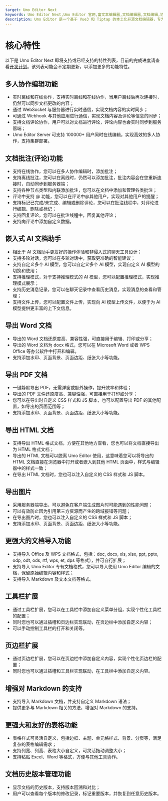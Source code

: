 ```yaml
---
target: Umo Editor Next
keywords: Umo Editor Next,Umo Editor 官网,富文本编辑器,文档编辑器,文档编辑,协同办公
description: Umo Editor 是一个基于 Vue3 和 Tiptap 的本土化开源文档编辑器，专为国人用户设计。它提供了强大的文档编辑能力和 AI 创作功能，支持分页模式、Markdown 语法、富文本编辑、多种格式的节点插入、页面样式设置、文档导出与打印等功能。此外，Umo Editor 还支持自定义扩展、多语言设置和暗色主题。
---
```


# 核心特性

以下是 Umo Editor Next 即将支持或已经支持的特性列表，目前的完成进度请查看[开发计划](./roadmap)。该列表可能会不定期更新，以添加更多的功能特性。

## 多人协作编辑功能

- 实时离线和在线协作，支持实时离线和在线协作，当用户离线后再次连接时，仍然可以同步文档更改的内容；
- 通过 WebSocket 与服务器进行实时通信，实现文档内容的实时同步；
- 可通过 Webhook 与其他应用进行通信，实现文档内容及评论等信息的同步；
- 支持文档评论协作，用户可以对文档进行评论，评论内容也会实时同步到服务器端；
- Umo Editor Server 可支持 100000+ 用户同时在线编辑，实现高效的多人协作，支持集群部署。

## 文档批注(评论)功能

- 支持在线协作，您可以在多人协作编辑时，添加批注；
- 支持离线批注，您可以在离线时，仍然可以添加批注，批注内容会在您重新连接时，自动同步到服务器端；
- 支持各种节点类型和内联添加批注，您可以在文档中添加和管理各类批注；
- 评论中支持 @ 功能，您可以在评论中@其他用户，实现对其他用户的提醒；
- 支持标记已完成/未完成、编辑或删除评论，您可以在批注线程中，对评论进行编辑、删除或标记；
- 支持回复评论，您可以在批注线程中，回复其他评论；
- 支持向评论中添加自定义数据。

## 嵌入式 AI 文档助手

- 相比于 AI 文档助手更友好的操作体验和非侵入式的聊天工具设计；
- 支持多轮对话，您可以在多轮对话中，获取更准确的智能建议；
- 支持自定义多个 AI 模型，您可以自定义多个 AI 模型，实现自定义 AI 模型的切换和使用；
- 支持推理模式，对于支持推理模式的 AI 模型，您可以配置推理模式，实现推理模式展示；
- 支持历史消息记录，您可以在聊天记录中查看历史消息，实现消息的查看和管理；
- 支持文件上传，您可以配置文件上传，实现向 AI 模型上传文件，以便于为 AI 模型提供更丰富的上下文信息。

## 导出 Word 文档

- 导出的 Word 文档还原度高、兼容性强，可直接用于编辑、打印或分享；
- 导出的 Word 文档为 docx 格式，您可以在 Microsoft Word 或者 WPS Office 等办公软件中打开和编辑。
- 支持添加水印、页面背景、页面边距、纸张大小等功能。

## 导出 PDF 文档

- 一键静默导出 PDF，无需弹窗或额外操作，提升效率和体验；  
- 导出的 PDF 文件还原度高、兼容性强，可直接用于打印或分享；
- 您可以在导出时自定义 CSS 样式和 JS 脚本，也可以配置导出 PDF 的其他配置，如导出的页面范围等；
- 支持添加水印、页面背景、页面边距、纸张大小等功能。

## 导出 HTML 文档

- 支持导出 HTML 格式文档，方便在其他地方查看，您也可以将文档直接导出为 HTML 格式文档；
- 导出的 HTML 文档可以脱离 Umo Editor 使用，这意味着您可以将导出的 HTML 文档直接在浏览器中打开或者嵌入到其他 HTML 页面中，样式与编辑器中的样式一致；
- 在导出 HTML 文档时，您也可以注入自定义的 CSS 样式和 JS 脚本。

## 导出图片

- 采用服务器端导出，可以避免在客户端生成图片时可能遇到的性能问题；
- 可以有效防止因为引用第三方资源而产生的跨域报错等问题；
- 在导出图片时，您也可以注入自定义的 CSS 样式和 JS 脚本；
- 支持添加水印、页面背景、页面边距、纸张大小等功能。

## 更强大的文档导入功能

- 支持导入 Office 及 WPS 文档格式，包括：doc, docx, xls, xlsx, ppt, pptx, odp, odt, ods, rtf, wps, et, dps 等格式），并可自行扩展；  
- 支持导入 Umo Editor 专有文档格式，您可以导入使用 Umo Editor 编辑的文档，保留原始编辑内容和样式；
- 支持导入 Markdown 及文本文档等格式。

## 工具栏扩展

- 通过工具栏扩展，您可以在工具栏中添加自定义菜单分组，实现个性化工具栏的配置；
- 同时您也可以通过插槽和页边栏实现联动，在页边栏中添加自定义内容；
- 可以手动控制工具栏的打开和关闭等。

## 页边栏扩展

- 通过页边栏扩展，您可以在页边栏中添加自定义内容，实现个性化页边栏的配置；
- 同时您也可以通过插槽和工具栏实现联动，在工具栏中添加自定义内容。

## 增强对 Markdown 的支持

- 支持导入 Markdown 文档，并支持自定义 Markdown 语法；
- 提供更多与 Markdown 相关的方法，增强对 Markdown 的支持。

## 更强大和友好的表格功能

- 表格样式可灵活自定义，包括边框、主题、单元格样式、背景、分页等，满足复杂的表格编辑需求；  
- 支持列宽、列高、表格大小自定义，可灵活拖动调整大小；  
- 支持粘贴 Excel、Word 等格式，方便与其他工具协作。

## 文档历史版本管理功能

- 显示文档的历史版本，支持版本回溯和对比；
- 用户可以查看每个版本的修改记录，标记重要版本，并恢复到任意历史版本。
